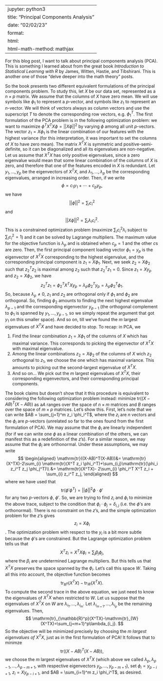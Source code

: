 
---
jupyter: python3
title: "Principal Components Analysis"
date: "02/02/23"
format:
  html:
    html-math-method: mathjax
---

For this blog post, I want to talk about principal components analysis (PCA). This is something I learned about from the great book *Introduction to Statistical Learning with R* by James, Witten, Hastie, and Tibshirani. This is another one of those "delve deeper into the math theory" posts. 

So the book presents two different equivalent formulations of the principal components problem. To study this, let $X$ be our data set, represented as a $n\times p$ matrix. 
We assume that the columns of $X$ have zero mean.
We will use symbols like $\phi_1$ to represent a $p$-vector, and symbols like $z_1$ to represent an $n$-vector.
We will think of vectors always as column vectors and use the superscript $T$ to denote the corresponding row vectors, e.g. $\phi_1^T$.
The first formulation of the PCA problem is in the following optimization problem: we want to maximize $\phi^T X^T X \phi= ||X\phi||^2$ by varying $\phi$ among all unit $p$-vectors.
The vector $z_1 = X\phi_1$ is the linear combination of our features with the highest variance (for this interpretation, it was important to set the columns of $X$ to have zero mean).
The matrix $X^T X$ is symmetric and positive-semi-definite, so it can be diagonalized and all its eigenvalues are non-negative.
Let us assume that $X^T X$ has only positive eigenvalues, since a zero eigenvalue would mean that some linear combination of the columns of $X$ is zero, and therefore that one of the features encoded in $X$ is redundant.
Let $y_1,\ldots, y_p$ be the eigenvectors of $X^TX$, and $\lambda_1,\ldots, \lambda_p$ be the corresponding eigenvalues, arranged in increasing order.
Then, if we write $$\phi = c_1y_1+\cdots+c_py_p,$$ we have $$||\phi||^2 = \sum_i c_i^2$$ and $$||X\phi||^2 = \sum_i \lambda_i c_i^2.$$
This is a constrained optimization problem (maximize $\sum_i c_i^2\lambda_i$ subject to $\sum_i c_i^2=1$) and it can be solved by Lagrange multipliers.
The maximum value for the objective function is $\lambda_p$ and is obtained when $c_p=1$ and the other $c$s are zero.
Then, the first principal component loading vector $\phi_1 =y_p$ is the eigenvector of $X^TX$ corresponding to the highest eigenvalue, and the corresponding principal component is $z_1 = X\phi_1$.
Next, we seek $z_2 = X\phi_2$ such that $z_2^T z_2$ is maximal among $z_2$ such that $z_2^T z_1=0$.
Since $z_1 = Xy_p$ and $z_2 = X\phi_2$, we have $$z_2^T z_1 = \phi_2^T X^TX y_p = \lambda_p \phi_2^T y_p=\lambda_p \phi_2^T\phi_1.$$
So, because $\lambda_p\neq 0$, $z_1$ and $z_2$ are orthogonal only if $\phi_1$ and $\phi_2$ are orthogonal.
So, finding $\phi_2$ amounts to finding the next highest eigenvalue $\lambda_{p-1}$ and the corresponding eigenvector $y_{p-1}$ (the orthogonal complement to $\phi_1$ is spanned by $y_1,\ldots, y_{p-1}$, so we simply repeat the argument that got $y_1$ on this smaller space).
And so on, till we've found the $m$ largest eigenvalues of $X^TX$ and have decided to stop.
To recap: in PCA, we

1. Find the linear combination $z_1=X\phi_1$ of the columns of $X$ which has maximal variance. This corresponds to picking the eigenvector of $X^TX$ with maximal eigenvalue.
2. Among the linear combinations $z_2 = X\phi_2$ of the columns of $X$ wich $z_2$ orthogonal to $z_1$, we choose the one which has maximal variance. This amounts to picking out the second-largest eigenvalue of $X^TX$.
3. And so on... We pick out the $m$ largest eigenvalues of $X^TX$, their corresponding eigenvectors, and their corresponding principal components.

The book claims but doesn't show that it this procedure is equivalent to considering the following optimization problem instead: minimize $\mathrm{tr}((X-AB)^T(X-AB))$ as a$A$ ranges over the space of $n\times m$ matrices and $B$ ranges over the space of $m \times p$ matrices.
Let's show this.
First, let's note that we can write $AB = \sum_{j=1}^m z_i \phi_i^T$, where the $z_i$ are $n$ vectors and the $\phi_i$ are $p$-vectors (unrelated so far to the ones found from the first formulation of PCA).
We may assume that the $\phi_i$ are linearly independent (for if we can write one $\phi$ as a linear combination of the others, we can manifest this as a redefinition of the $z$'s).
For a similar reason, we may assume that the $\phi_i$ are orthonormal.
Under these assumptions, we may write
$$
\begin{aligned}
\mathrm{tr}((X-AB)^T(X-AB))&= \mathrm{tr}(X^TX)-2\sum_{i} \mathrm{tr}(X^T z_i \phi_i^T)+\sum_{i,j}\mathrm{tr}(\phi_i z_i^T z_j \phi_j^T)\\
&= \mathrm{tr}(X^TX)- 2\sum_{i} \phi_i^T X^T z_i + \sum_{i} z_i^T z_j, 
\end{aligned}
$$
where we have used that 
$$
\mathrm{tr}(\phi' \phi^T) = ||\phi||^2 \phi \cdot \phi'
$$
for any two $p$-vectors $\phi$, $\phi'$.
So, we are trying to find $z_i$ and $\phi_i$ to minimize the above trace, subject to the condition that $\phi_i \cdot \phi_j = \delta_{i,j}$ (i.e. the $\phi$'s are orthonormal).
There is no constraint on the $z$'s, and the simple optimization problem for the $z$'s gives $$z_i = X\phi_i$$.
The optimization problem with respect to the $y_i$ is a bit more subtle because the $\phi$'s are  constrained.
But the Lagrange optimization problem tells us that
$$
X^Tz_i =X^TX\phi_i = \sum_j \beta_j \phi_j,
$$
where the $\beta_i$ are undetermined Lagrange multipliers.
But this tells us that $X^TX$ preserves the space spanned by the $\phi_i$.
Let's call this space $W$.
Taking all this into account, the objective function becomes
$$
\mathrm{tr}_{\mathbb{R}^p}(X^TX)-\mathrm{tr}_{W}(X^TX).
$$
To compute the second trace in the above equation, we just need to know the eigenvalues of $X^TX$ when restricted to $W$.
Let us suppose that the eigenvalues of $X^TX$ on $W$ are $\lambda_{i_1},\ldots, \lambda_{i_m}$. Let $\lambda_{i_{m+1}},\ldots, \lambda_{i_{p}}$ be the remaining eigenvalues.
Then,
$$
\mathrm{tr}_{\mathbb{R}^p}(X^TX)-\mathrm{tr}_{W}(X^TX)=\sum_{j=m+1}^p\lambda_{i_j}.
$$
So the objective will be minimized precisely by choosing the $m$ *largest eigenvalues of $X^TX$*, just as in the first formulation of PCA!
It follows that to minimze $$\mathrm{tr}((X-AB)^T(X-AB)),$$ we choose the $m$ largest eigenvalues of $X^TX$ (which above we called $\lambda_p, \lambda_{p-1},\ldots, \lambda_{p-m+1}$, with respective eigenvectors $y_p,\ldots, y_{p-m+1}$), set $\phi_i = y_{p-i+1}$, $z_i = Xy_{p-i+1}$, and $AB = \sum_{i=1}^m z_i \phi_i^T$, as desired.
